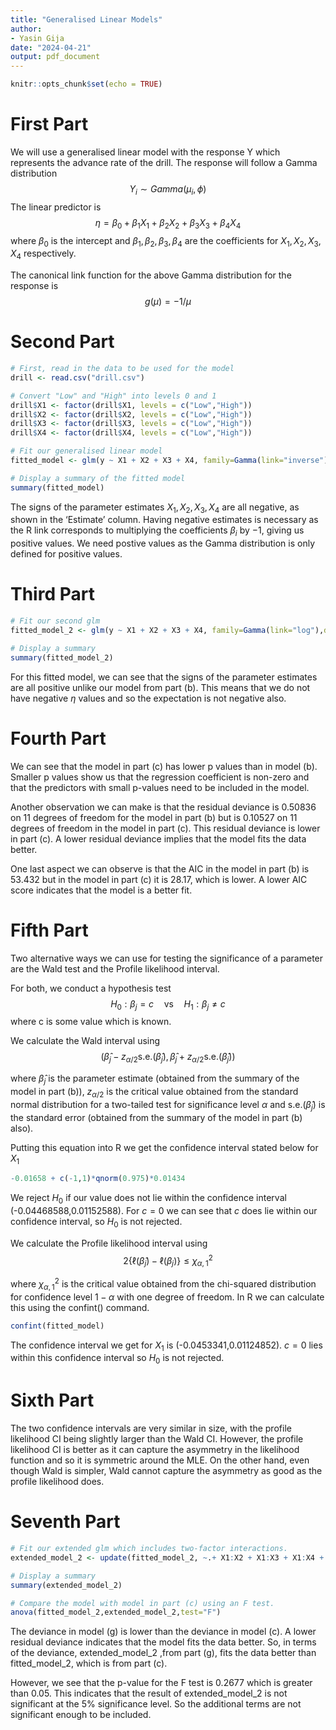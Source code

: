 ---
title: "Generalised Linear Models"
author: 
- Yasin Gija
date: "2024-04-21"
output: pdf_document
---

```{r setup, include=FALSE}
knitr::opts_chunk$set(echo = TRUE)
```

# First Part

We will use a generalised linear model with the response Y which represents the advance rate of the drill. The response will follow a Gamma distribution $$Y_i \sim Gamma(\mu_i,\phi)$$ The linear predictor is $$\eta=\beta_0 +\beta_1X_1+\beta_2X_2+\beta_3X_3+\beta_4X_4$$ where $\beta_0$ is the intercept and $\beta_1,\beta_2,\beta_3,\beta_4$ are the coefficients for $X_1,X_2,X_3,X_4$ respectively.

The canonical link function for the above Gamma distribution for the response is $$g(\mu)=-1/\mu$$

# Second Part

```{r pressure, echo=TRUE}
# First, read in the data to be used for the model
drill <- read.csv("drill.csv")

# Convert "Low" and "High" into levels 0 and 1
drill$X1 <- factor(drill$X1, levels = c("Low","High"))
drill$X2 <- factor(drill$X2, levels = c("Low","High"))
drill$X3 <- factor(drill$X3, levels = c("Low","High"))
drill$X4 <- factor(drill$X4, levels = c("Low","High"))

# Fit our generalised linear model
fitted_model <- glm(y ~ X1 + X2 + X3 + X4, family=Gamma(link="inverse"),data = drill)

# Display a summary of the fitted model
summary(fitted_model)
```

The signs of the parameter estimates $X_1,X_2,X_3,X_4$ are all negative, as shown in the 'Estimate' column. Having negative estimates is necessary as the R link corresponds to multiplying the coefficients $\beta_i$ by $-1$, giving us positive values. We need postive values as the Gamma distribution is only defined for positive values.

# Third Part

```{r qu_c, echo=TRUE}
# Fit our second glm
fitted_model_2 <- glm(y ~ X1 + X2 + X3 + X4, family=Gamma(link="log"),data = drill)

# Display a summary
summary(fitted_model_2)
```

For this fitted model, we can see that the signs of the parameter estimates are all positive unlike our model from part (b). This means that we do not have negative $\eta$ values and so the expectation is not negative also.

# Fourth Part

We can see that the model in part (c) has lower p values than in model (b). Smaller p values show us that the regression coefficient is non-zero and that the predictors with small p-values need to be included in the model.

Another observation we can make is that the residual deviance is 0.50836 on 11 degrees of freedom for the model in part (b) but is 0.10527 on 11 degrees of freedom in the model in part (c). This residual deviance is lower in part (c). A lower residual deviance implies that the model fits the data better.

One last aspect we can observe is that the AIC in the model in part (b) is 53.432 but in the model in part (c) it is 28.17, which is lower. A lower AIC score indicates that the model is a better fit.

# Fifth Part

Two alternative ways we can use for testing the significance of a parameter are the Wald test and the Profile likelihood interval.

For both, we conduct a hypothesis test $$H_0: \beta_j = c \quad \text{vs} \quad H_1: \beta_j \neq c$$ where c is some value which is known.

\underline{Wald test}

We calculate the Wald interval using $$(\hat{\beta}_j - z_{\alpha/2}\text{s.e.}(\hat{\beta}_j), \hat{\beta}_j + z_{\alpha/2} \text{s.e.}(\hat{\beta}_j))$$

where $\hat{\beta}_j$ is the parameter estimate (obtained from the summary of the model in part (b)), $z_{\alpha/2}$ is the critical value obtained from the standard normal distribution for a two-tailed test for significance level $\alpha$ and $\text{s.e.}(\hat{\beta}_j)$ is the standard error (obtained from the summary of the model in part (b) also).

Putting this equation into R we get the confidence interval stated below for $X_1$

```{r qu_e, echo=TRUE}
-0.01658 + c(-1,1)*qnorm(0.975)*0.01434
```

We reject $H_0$ if our value does not lie within the confidence interval (-0.04468588,0.01152588). For $c=0$ we can see that $c$ does lie within our confidence interval, so $H_0$ is not rejected.

\underline{Profile Likelihood Interval}

We calculate the Profile likelihood interval using $$2 \left\{ \ell(\hat{\beta}_j) - \ell(\beta_j) \right\} \leq \chi^2_{\alpha,1}$$

where $\chi^2_{\alpha,1}$ is the critical value obtained from the chi-squared distribution for confidence level $1-\alpha$ with one degree of freedom. In R we can calculate this using the confint() command.

```{r qu_e2, echo=TRUE}
confint(fitted_model)
```

The confidence interval we get for $X_1$ is (-0.0453341,0.01124852). $c=0$ lies within this confidence interval so $H_0$ is not rejected.

# Sixth Part

The two confidence intervals are very similar in size, with the profile likelihood CI being slightly larger than the Wald CI. However, the profile likelihood CI is better as it can capture the asymmetry in the likelihood function and so it is symmetric around the MLE. On the other hand, even though Wald is simpler, Wald cannot capture the asymmetry as good as the profile likelihood does.

# Seventh Part

```{r qu_g, echo=TRUE}
# Fit our extended glm which includes two-factor interactions.
extended_model_2 <- update(fitted_model_2, ~.+ X1:X2 + X1:X3 + X1:X4 + X2:X3 + X2:X4 + X3:X4)

# Display a summary
summary(extended_model_2)
```

```{r qu_g2, echo=TRUE}
# Compare the model with model in part (c) using an F test.
anova(fitted_model_2,extended_model_2,test="F")
```

The deviance in model (g) is lower than the deviance in model (c). A lower residual deviance indicates that the model fits the data better. So, in terms of the deviance, extended_model_2 ,from part (g), fits the data better than fitted_model_2, which is from part (c).

However, we see that the p-value for the F test is 0.2677 which is greater than 0.05. This indicates that the result of extended_model_2 is not significant at the 5% significance level. So the additional terms are not significant enough to be included.
